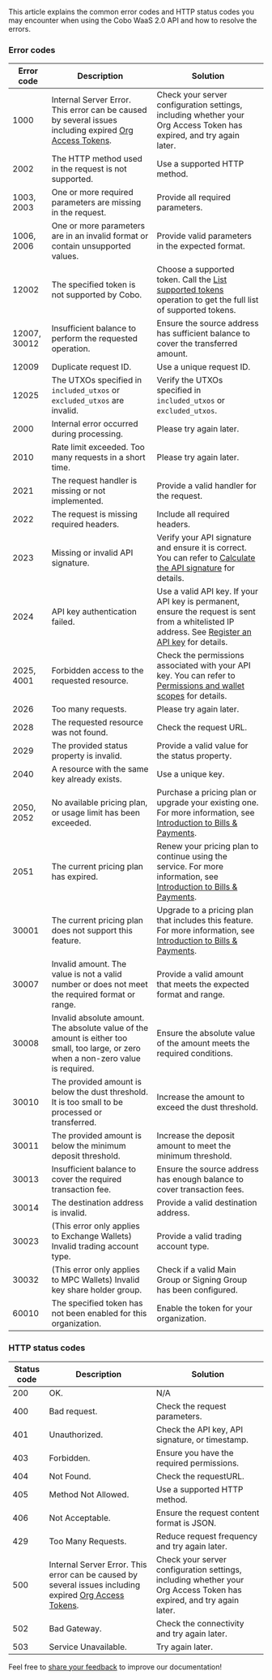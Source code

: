 This article explains the common error codes and HTTP status codes you may encounter when using the Cobo WaaS 2.0 API and how to resolve the errors. 

### Error codes

| Error code      | Description                                                                                         | Solution                                                                                                                      |
|---------------------|---------------------------------------------------------------------------------------------------------|-----------------------------------------------------------------------------------------------------------------------------------|
| 1000                | Internal Server Error. This error can be caused by several issues including expired [Org Access Tokens](/v2/apps/org-access-tokens). | Check your server configuration settings, including whether your Org Access Token has expired, and try again later.   |
| 2002                | The HTTP method used in the request is not supported.                                                   | Use a supported HTTP method.                                                                                  |
| 1003, 2003                | One or more required parameters are missing in the request.                                                         | Provide all required parameters.                                                                                                  |
| 1006, 2006                | One or more parameters are in an invalid format or contain unsupported values.                          | Provide valid parameters in the expected format.                                                                                  |
| 12002          | The specified token is not supported by Cobo.                                                     | Choose a supported token. Call the [List supported tokens](/v2/api-references/wallets/list-supported-tokens) operation to get the full list of supported tokens.          |
| 12007, 30012        | Insufficient balance to perform the requested operation.                                                 | Ensure the source address has sufficient balance to cover the transferred amount.                                                 |
| 12009          | Duplicate request ID.                                       | Use a unique request ID.                                     |
| 12025          | The UTXOs specified in `included_utxos` or `excluded_utxos` are invalid.                                                  | Verify the UTXOs specified in `included_utxos` or `excluded_utxos`.                                                 |
| 2000                | Internal error occurred during processing.                                                              | Please try again later.                                                                                                           |
| 2010                | Rate limit exceeded. Too many requests in a short time.                                                  | Please try again later.                                                                                                           |
| 2021                | The request handler is missing or not implemented.                                                      | Provide a valid handler for the request.                                                                                          |
| 2022                | The request is missing required headers.                                                                | Include all required headers.                                                                                                     |
| 2023                | Missing or invalid API signature.                                                                                      | Verify your API signature and ensure it is correct. You can refer to [Calculate the API signature](/v2/guides/overview/cobo-auth#calculate-the-api-signature) for details.                                                                                   |
| 2024                | API key authentication failed.                                                                          | Use a valid API key. If your API key is permanent, ensure the request is sent from a whitelisted IP address. See [Register an API key](https://manuals.cobo.com/en/portal/developer-console/create-api-key) for details. |
| 2025, 4001                | Forbidden access to the requested resource.                                                             | Check the permissions associated with your API key. You can refer to [Permissions and wallet scopes](/v2/guides/overview/permissions-and-scopes) for details.                                                                               |
| 2026                | Too many requests.                                                                                      | Please try again later.                                                                                                           |
| 2028                | The requested resource was not found.                                                                   | Check the request URL.                                                                                                            |
| 2029                | The provided status property is invalid.                                                                | Provide a valid value for the status property.                                                                                    |
| 2040                | A resource with the same key already exists.                                                            | Use a unique key.                                                                                                                 |
| 2050, 2052                | No available pricing plan, or usage limit has been exceeded.                                            | Purchase a pricing plan or upgrade your existing one. For more information, see [Introduction to Bills & Payments](https://manuals.cobo.com/en/portal/bills-and-payments/introduction). |
| 2051           | The current pricing plan has expired.                                                             | Renew your pricing plan to continue using the service. For more information, see [Introduction to Bills & Payments](https://manuals.cobo.com/en/portal/bills-and-payments/introduction).                                              |
| 30001          | The current pricing plan does not support this feature.                                           | Upgrade to a pricing plan that includes this feature.  For more information, see [Introduction to Bills & Payments](https://manuals.cobo.com/en/portal/bills-and-payments/introduction).                   |
| 30007               | Invalid amount. The value is not a valid number or does not meet the required format or range.          | Provide a valid amount that meets the expected format and range.                                                                 |
| 30008               | Invalid absolute amount. The absolute value of the amount is either too small, too large, or zero when a non-zero value is required. | Ensure the absolute value of the amount meets the required conditions.                                                           |
| 30010               | The provided amount is below the dust threshold. It is too small to be processed or transferred.         | Increase the amount to exceed the dust threshold.                                     |
| 30011               | The provided amount is below the minimum deposit threshold.                      | Increase the deposit amount to meet the minimum threshold.                |
| 30013               | Insufficient balance to cover the required transaction fee.                             | Ensure the source address has enough balance to cover transaction fees.                                       |
| 30014               | The destination address is invalid.                                                    | Provide a valid destination address.                                                                                |
| 30023               | (This error only applies to Exchange Wallets) Invalid trading account type.                                                                           |  Provide a valid trading account type.                                                                      |
| 30032               | (This error only applies to MPC Wallets) Invalid key share holder group.                                                                          |  Check if a valid Main Group or Signing Group has been configured.                                                                     |
| 60010          | The specified token has not been enabled for this organization.                                   | Enable the token for your organization.                    |



### HTTP status codes

| Status code | Description        | Solution                                    |
| --------------- | ---------------------- | ----------------------------------------------- |
| 200             | OK.                    | N/A              |
| 400             | Bad request.           | Check the request parameters.                   |
| 401             | Unauthorized.          | Check the API key, API signature, or timestamp. |
| 403             | Forbidden.             | Ensure you have the required permissions.       |
| 404             | Not Found.             | Check the requestURL.                           |
| 405             | Method Not Allowed.    | Use a supported HTTP method.                    |
| 406             | Not Acceptable.        | Ensure the request content format is JSON.      |
| 429             | Too Many Requests.     | Reduce request frequency and try again later.   |
| 500             | Internal Server Error. This error can be caused by several issues including expired [Org Access Tokens](/v2/apps/org-access-tokens). | Check your server configuration settings, including whether your Org Access Token has expired, and try again later.                              |
| 502             | Bad Gateway.           | Check the connectivity and try again later.     |
| 503             | Service Unavailable.   | Try again later.                                |

<Tip>Feel free to [share your feedback](https://forms.zohopublic.com/cobo/form/DocumentFeedbackForm/formperma/QvLOhxJv1_JMsJ-1dleZ8Itb_7rzN-LtgvsDdxosoVI) to improve our documentation!</Tip>